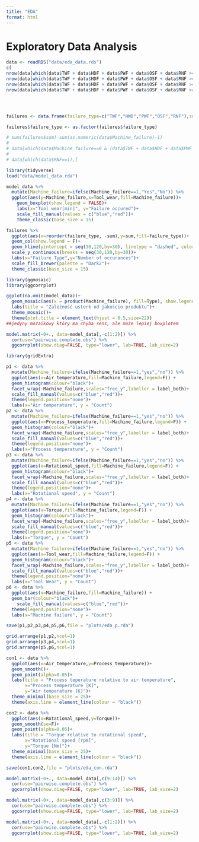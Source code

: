 ```yaml
---
title: "EDA"
format: html
---
```


# Exploratory Data Analysis 

```r
data <- readRDS("data/eda_data.rds")
c(
nrow(data[which(data$TWF + data$HDF + data$PWF + data$OSF + data$RNF >= 2),]),
nrow(data[which(data$TWF + data$HDF + data$PWF + data$OSF + data$RNF >= 3),]),
nrow(data[which(data$TWF + data$HDF + data$PWF + data$OSF + data$RNF >= 4),]),
nrow(data[which(data$TWF + data$HDF + data$PWF + data$OSF + data$RNF >= 5),]))




failures <- data.frame(failure_type=c("TWF","HWD","PWF","OSF","RNF"),sum=c(sum(data$TWF),sum(data$HDF),sum(data$PWF),sum(data$OSF),sum(data$RNF)))

failures$failure_type <- as.factor(failures$failure_type)

# sum(failures$sum)-sum(as.numeric(data$Machine_failure)-1)
# 
# data[which(data$Machine_failure==0 & (data$TWF + data$HDF + data$PWF + data$OSF + data$RNF != 0)),]
# 
# data[which(data$RNF==1),]
```


```r
library(tidyverse)
load("data/model_data.rda")

model_data %>%
  mutate(Machine_failure=ifelse(Machine_failure==1,"Yes","No")) %>%
  ggplot(aes(y=Machine_failure,x=Tool_wear,fill=Machine_failure))+
    geom_boxplot(show.legend = FALSE)+
    labs(x="Tool wear[min]", y="Failure occured")+
    scale_fill_manual(values = c("blue","red"))+
    theme_classic(base_size = 15)

failures %>%
  ggplot(aes(x=reorder(failure_type, -sum),y=sum,fill=failure_type))+
  geom_col(show.legend = F)+
  geom_hline(yintercept = seq(30,120,by=30), linetype = "dashed", color = "black", alpha = 0.4, size=0.3)+
  scale_y_continuous(breaks = seq(30,120,by=30))+
  labs(x="Failure Type",y="Number of occurances")+
  scale_fill_brewer(palette = "Dark2")+
  theme_classic(base_size = 15)
```


```r
library(ggmosaic)
library(ggcorrplot)

ggplot(na.omit(model_data))+
  geom_mosaic(aes(x = product(Machine_failure), fill=Type), show.legend = F)+
  labs(title = "Zależność usterk od jakościo produktu")+
  theme_mosaic()+
  theme(plot.title = element_text(hjust = 0.5,size=22))
##jedyny mozaikowy który ma chyba sens, ale może lepiej boxplotem

model.matrix(~0+., data=model_data[,-c(1:2)]) %>% 
  cor(use="pairwise.complete.obs") %>% 
  ggcorrplot(show.diag=FALSE, type="lower", lab=TRUE, lab_size=2)
```

```r
library(gridExtra)

p1 <- data %>% 
  mutate(Machine_failure=ifelse(Machine_failure==1,"yes","no")) %>% 
  ggplot(aes(x=Air_temperature,fill=Machine_failure,legend=F)) +
  geom_histogram(colour="black")+
  facet_wrap(~Machine_failure,scales="free_y",labeller = label_both)+
  scale_fill_manual(values=c("blue","red"))+
  theme(legend.position="none")+
  labs(x="Air temperature", y = "Count")
p2 <- data %>% 
  mutate(Machine_failure=ifelse(Machine_failure==1,"yes","no")) %>% 
  ggplot(aes(x=Process_temperature,fill=Machine_failure,legend=F)) +
  geom_histogram(colour="black")+
  facet_wrap(~Machine_failure,scales="free_y",labeller = label_both)+
  scale_fill_manual(values=c("blue","red"))+
  theme(legend.position="none")+
  labs(x="Process temperature", y = "Count")
p3 <- data %>% 
  mutate(Machine_failure=ifelse(Machine_failure==1,"yes","no")) %>% 
  ggplot(aes(x=Rotational_speed,fill=Machine_failure,legend=F)) +
  geom_histogram(colour="black")+
  facet_wrap(~Machine_failure,scales="free_y",labeller = label_both)+
  scale_fill_manual(values=c("blue","red"))+
  theme(legend.position="none")+
  labs(x="Rotational speed", y = "Count")
p4 <- data %>% 
  mutate(Machine_failure=ifelse(Machine_failure==1,"yes","no")) %>% 
  ggplot(aes(x=Torque,fill=Machine_failure,legend=F)) +
  geom_histogram(colour="black")+
  facet_wrap(~Machine_failure,scales="free_y",labeller = label_both)+
  scale_fill_manual(values=c("blue","red"))+
  theme(legend.position="none")+
  labs(x="Torque", y = "Count")
p5 <- data %>% 
  mutate(Machine_failure=ifelse(Machine_failure==1,"yes","no")) %>% 
  ggplot(aes(x=Tool_wear,fill=Machine_failure,legend=F)) +
  geom_histogram(colour="black")+
  facet_wrap(~Machine_failure,scales="free_y",labeller = label_both)+
  scale_fill_manual(values=c("blue","red"))+
  theme(legend.position="none")+
  labs(x="Tool Wear", y = "Count")
p6 <- data %>% 
  ggplot(aes(x=Machine_failure,fill=Machine_failure)) +
  geom_bar(colour="black")+
    scale_fill_manual(values=c("blue","red"))+
  theme(legend.position="none")+
  labs(x="Machine failure", y = "Count")

save(p1,p2,p3,p4,p5,p6,file = "plots/eda_p.rda")

grid.arrange(p1,p2,ncol=1)
grid.arrange(p3,p4,ncol=1)
grid.arrange(p5,p6,ncol=1)
```


```r
con1 <- data %>% 
  ggplot(aes(x=Air_temperature,y=Process_temperature))+
  geom_smooth()+
  geom_point(alpha=0.05)+
  labs(title = "Process teperature relative to air temperature",
       x="Process temperature [K]",
       y="Air temperature [K]")+
  theme_minimal(base_size = 25)+
  theme(axis.line = element_line(colour = "black"))

con2 <- data %>% 
  ggplot(aes(x=Rotational_speed,y=Torque))+
  geom_smooth(se=F)+
  geom_point(alpha=0.05)+
  labs(title = "Torque relative to rotational speed",
       x="Rotational speed [rpm]",
       y="Torque [Nm]")+
  theme_minimal(base_size = 25)+
  theme(axis.line = element_line(colour = "black"))

save(con1,con2,file = "plots/eda_con.rda")
```

```r
model.matrix(~0+., data=model_data[,c(9:14)]) %>% 
  cor(use="pairwise.complete.obs") %>% 
  ggcorrplot(show.diag=FALSE, type="lower", lab=TRUE, lab_size=2)
```

```r
model.matrix(~0+., data=model_data[,c(3:9)]) %>% 
  cor(use="pairwise.complete.obs") %>% 
  ggcorrplot(show.diag=FALSE, type="lower", lab=TRUE, lab_size=2)
```

```r
model.matrix(~0+., data=model_data[,-c(1:2)]) %>% 
  cor(use="pairwise.complete.obs") %>% 
  ggcorrplot(show.diag=FALSE, type="lower", lab=TRUE, lab_size=2)
```